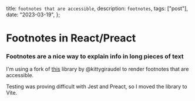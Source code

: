   title: `footnotes that are accessible`,
  description: `footnotes`,
  tags: ["post"],
  date: "2023-03-19",
};

# Footnotes in React/Preact

### Footnotes are a nice way to explain info in long pieces of text

I'm using a fork of
[this](https://kittygiraudel.com/2020/11/24/accessible-footnotes-and-a-bit-of-react/)
library by @kittygiraudel to render footnotes that are accessible.

Testing was proving difficult with Jest and Preact, so I moved the library to Vite.
